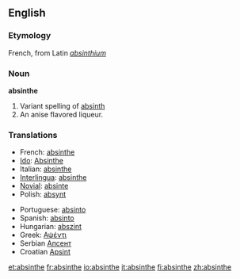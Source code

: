 ==English==

===Etymology===
French, from Latin ''[[absinthium]]''

===Noun===
'''absinthe'''

#Variant spelling of [[absinth]]
#An anise flavored liqueur.

===Translations===

{{top}}
*French: [[absinthe]]
*[[Ido]]: [[Absinthe]]
*Italian: [[absinthe]]
*[[Interlingua]]: [[absinthe]]
*[[Novial]]: [[absinte]]
*Polish: [[absynt]] {{m}}
{{mid}}
*Portuguese: [[absinto]]
*Spanish: [[absinto]]
*Hungarian: [[abszint]]
*Greek: [[Αψέντι]]
*Serbian [[Апсент]]
*Croatian [[Apsint]]
{{bottom}}

{{wikipedia}}

[[et:absinthe]]
[[fr:absinthe]]
[[io:absinthe]]
[[it:absinthe]]
[[fi:absinthe]]
[[zh:absinthe]]